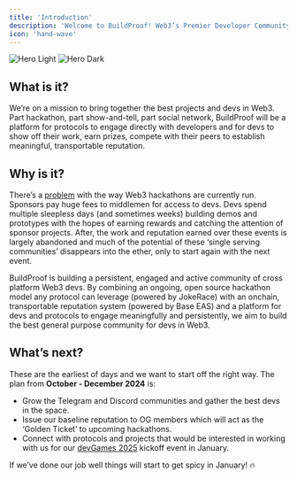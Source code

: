 ```yaml
---
title: 'Introduction'
description: 'Welcome to BuildProof! Web3’s Premier Developer Community.'
icon: 'hand-wave'
---
```


<img
  className="block dark:hidden"
  src="/images/hero-light.svg"
  alt="Hero Light"
/>
<img
  className="hidden dark:block"
  src="/images/hero-dark.svg"
  alt="Hero Dark"
/>

## What is it?

We’re on a mission to bring together the best projects and devs in Web3. Part hackathon, part show-and-tell, part social network, BuildProof will be a platform for protocols to engage directly with developers and for devs to show off their work, earn prizes, compete with their peers to establish meaningful, transportable reputation.

## Why is it?

There’s a [problem](https://app.t2.world/article/cluikmstn3773021zmcf56vcqn1) with the way Web3 hackathons are currently run. Sponsors pay huge fees to middlemen for access to devs. Devs spend multiple sleepless days (and sometimes weeks) building demos and prototypes with the hopes of earning rewards and catching the attention of sponsor projects. After, the work and reputation earned over these events is largely abandoned and much of the potential of these ‘single serving communities’ disappears into the ether, only to start again with the next event.

BuildProof is building a persistent, engaged and active community of cross platform Web3 devs. By combining an ongoing, open source hackathon model any protocol can leverage (powered by JokeRace) with an onchain, transportable reputation system (powered by Base EAS) and a platform for devs and protocols to engage meaningfully and persistently, we aim to build the best general purpose community for devs in Web3. 


## What’s next?

These are the earliest of days and we want to start off the right way. The plan from **October - December 2024** is:

- Grow the Telegram and Discord communities and gather the best devs in the space.
- Issue our baseline reputation to OG members which will act as the ‘Golden Ticket’ to upcoming hackathons.
- Connect with protocols and projects that would be interested in working with us for our [devGames 2025](development) kickoff event in January.

If we’ve done our job well things will start to get spicy in January! 🔥